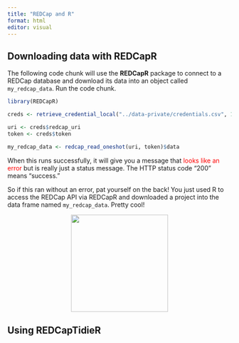 ```yaml
---
title: "REDCap and R"
format: html
editor: visual
---
```


## Downloading data with REDCapR

The following code chunk will use the **REDCapR** package to connect to a REDCap database and download its data into an object called `my_redcap_data`. Run the code chunk.

```r
library(REDCapR)

creds <- retrieve_credential_local("../data-private/credentials.csv", 1)

uri <- creds$redcap_uri
token <- creds$token

my_redcap_data <- redcap_read_oneshot(uri, token)$data
```

When this runs successfully, it will give you a message that [looks like an error]{style="color:red"} but is really just a status message. The HTTP status code "200" means "success."

So if this ran without an error, pat yourself on the back! You just used R to access the REDCap API via REDCapR and downloaded a project into the data frame named `my_redcap_data`. Pretty cool!

![](https://png.pngtree.com/png-vector/20220612/ourmid/pngtree-stop-here-halt-end-stoppage-vector-png-image_13876140.png){style="display: block; margin-left: auto; margin-right: auto" width="218"}

## Using REDCapTidieR
